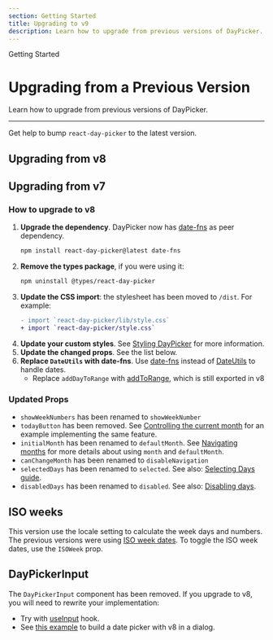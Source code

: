 ```yaml
---
section: Getting Started
title: Upgrading to v9
description: Learn how to upgrade from previous versions of DayPicker.
---
```


<SectionTitle>Getting Started</SectionTitle>

# Upgrading from a Previous Version

<Description>
  Learn how to upgrade from previous versions of DayPicker.
</Description>

---

Get help to bump `react-day-picker` to the latest version.

## Upgrading from v8

## Upgrading from v7

### How to upgrade to v8

1. **Upgrade the dependency**. DayPicker now has [date-fns](https://date-fns.org/) as peer dependency.
   ```bash
   npm install react-day-picker@latest date-fns
   ```
2. **Remove the types package**, if you were using it:
   ```bash
   npm uninstall @types/react-day-picker
   ```
3. **Update the CSS import**: the stylesheet has been moved to `/dist`. For example:
   ```diff
   - import `react-day-picker/lib/style.css`
   + import `react-day-picker/style.css`
   ```
4. **Update your custom styles**. See [Styling DayPicker](/basics/styling) for more information.
5. **Update the changed props**. See the list below.
6. **Replace `DateUtils` with date-fns**. Use [date-fns](https://date-fns.org/) instead of [DateUtils](https://react-day-picker-v7.netlify.app/api/DateUtils) to handle dates.
   - Replace `addDayToRange` with [addToRange](/api/functions/addToRange), which is still exported in v8

### Updated Props

- `showWeekNumbers` has been renamed to `showWeekNumber`
- `todayButton` has been removed. See [Controlling the current month](/basics/navigation#controlling-the-current-month) for an example implementing the same feature.
- `initialMonth` has been renamed to `defaultMonth`. See [Navigating months](/basics/navigation) for more details about using `month` and `defaultMonth`.
- `canChangeMonth` has been renamed to `disableNavigation`
- `selectedDays` has been renamed to `selected`. See also: [Selecting Days guide](/basics/selecting-days).
- `disabledDays` has been renamed to `disabled`. See also: [Disabling days](/basics/modifiers#disabling-days).

## ISO weeks

This version use the locale setting to calculate the week days and numbers. The previous versions were using [ISO week dates](https://en.wikipedia.org/wiki/ISO_week_date). To toggle the ISO week dates, use the `ISOWeek` prop.

## DayPickerInput

The `DayPickerInput` component has been removed. If you upgrade to v8, you will need to rewrite your implementation:

- Try with [useInput](/guides/input-fields) hook.
- See [this example](/guides/input-fields#example-date-picker-dialog) to build a date picker with v8 in a dialog.
